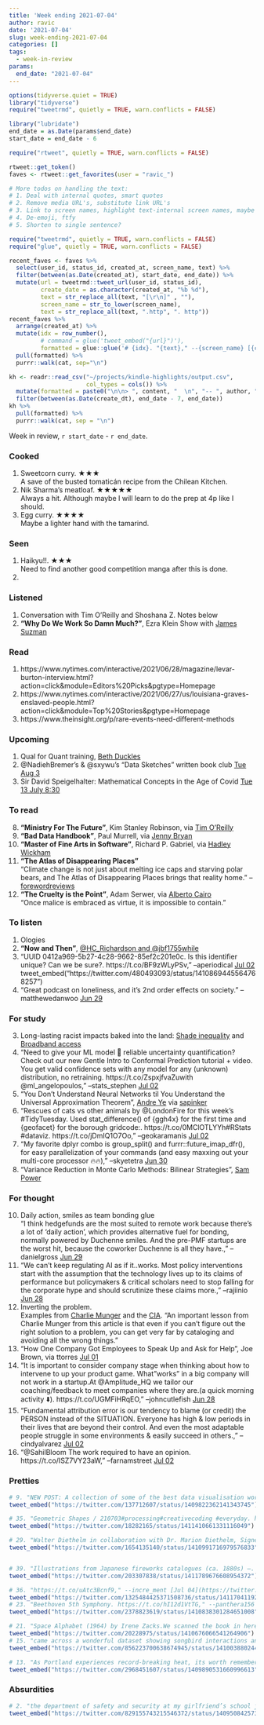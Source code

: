 ```yaml
---
title: 'Week ending 2021-07-04'
author: ravic
date: '2021-07-04'
slug: week-ending-2021-07-04
categories: []
tags:
  - week-in-review
params:
  end_date: "2021-07-04"
---
```


```r
options(tidyverse.quiet = TRUE)
library("tidyverse")
require("tweetrmd", quietly = TRUE, warn.conflicts = FALSE)
```
```r
library("lubridate")
end_date = as.Date(params$end_date)
start_date = end_date - 6
```
```r
require("rtweet", quietly = TRUE, warn.conflicts = FALSE)

rtweet::get_token()
faves <- rtweet::get_favorites(user = "ravic_")
```
```r
# More todos on handling the text: 
# 1. Deal with internal quotes, smart quotes
# 2. Remove media URL's, substitute link URL's
# 3. Link to screen names, highlight text-internal screen names, maybe real names
# 4. De-emoji, ftfy
# 5. Shorten to single sentence?

require("tweetrmd", quietly = TRUE, warn.conflicts = FALSE)
require("glue", quietly = TRUE, warn.conflicts = FALSE)

recent_faves <- faves %>%
  select(user_id, status_id, created_at, screen_name, text) %>%
  filter(between(as.Date(created_at), start_date, end_date)) %>%
  mutate(url = tweetrmd::tweet_url(user_id, status_id),
         create_date = as.character(created_at, "%b %d"),
         text = str_replace_all(text, "[\r\n]" , ""),
         screen_name = str_to_lower(screen_name),
         text = str_replace_all(text, ".http", ". http")) 
recent_faves %>% 
  arrange(created_at) %>%  
  mutate(idx = row_number(),
         # command = glue('tweet_embed("{url}")'),
         formatted = glue::glue('# {idx}. "{text}," --{screen_name} [{create_date}]({url})\ntweet_embed("{url}")\n\n')) %>%
  pull(formatted) %>% 
  purrr::walk(cat, sep="\n")
```
```r
kh <- readr::read_csv("~/projects/kindle-highlights/output.csv",
                      col_types = cols()) %>%
  mutate(formatted = paste0("\n\n> ", content, "  \n", "-- ", author, ", ", title)) %>%
  filter(between(as.Date(create_dt), end_date - 7, end_date)) 
kh %>%
  pull(formatted) %>%
  purrr::walk(cat, sep = "\n")
```

<!--
Harvest:
1.  Chrome history
2.  NYT
3.  Netflix, Amazon Prime
4.  Kindle highlights
-->







Week in review, `r start_date` - `r end_date`.

<!--more--> 
<script src="/rmarkdown-libs/twitter-widget/widgets.js"></script>



### Cooked

1.  Sweetcorn curry. ★★★  
    A save of the busted tomaticán recipe from the Chilean Kitchen.
2.  Nik Sharma's meatloaf.  ★★★★★  
    Always a hit. Although maybe I will learn to do the prep at 4p like I should.
3.  Egg curry. ★★★★     
    Maybe a lighter hand with the tamarind.
    
    
### Seen

1.  Haikyu!!. ★★★  
    Need to find another good competition manga after this is done.
2.  


### Listened

1.  Conversation with Tim O'Reilly and Shoshana Z. Notes below
2.  **"Why Do We Work So Damn Much?"**, Ezra Klein Show with [James Suzman](https://www.nytimes.com/2021/06/29/opinion/ezra-klein-podcast-james-suzman.html)


### Read

1.  https://www.nytimes.com/interactive/2021/06/28/magazine/levar-burton-interview.html?action=click&module=Editors%20Picks&pgtype=Homepage
2.  https://www.nytimes.com/interactive/2021/06/27/us/louisiana-graves-enslaved-people.html?action=click&module=Top%20Stories&pgtype=Homepage 
3.  https://www.theinsight.org/p/rare-events-need-different-methods

### Upcoming

1.  Qual for Quant training, [Beth Duckles](https://bethduckles.podia.com/qualitative-research-for-quantitative-researchers)
20. @NadiehBremer's &amp; @sxywu's "Data Sketches" written book club [Tue Aug 3](https://t.co/RVptAbaga6)
3. Sir David Speigelhalter: Mathematical Concepts in the Age of Covid [Tue 13 July 8:30](https://www.kingsmathsschool.com/mathemagora-2021)


### To read
<!--starts at 30-->

8. **"Ministry For The Future"**, Kim Stanley Robinson, via [Tim O'Reilly](https://twitter.com/2384071/status/1409689228234018816)
37. **"Bad Data Handbook"**, Paul Murrell, via [Jenny Bryan](https://twitter.com/2167059661/status/1411717015492960261)
38. **"Master of Fine Arts in Software"**, Richard P. Gabriel, via [Hadley Wickham](https://twitter.com/hadleywickham/status/1411740569789861892)
27. **"The Atlas of Disappearing Places"**  
    “Climate change is not just about melting ice caps and starving polar bears, and The Atlas of Disappearing Places brings that reality home.” --[forewordreviews](https://twitter.com/18914404/status/1410976573864431616)
26. **"The Cruelty is the Point"**, Adam Serwer, via [Alberto Cairo](https://twitter.com/34255829/status/1410925141513707520)  
    "Once malice is embraced as virtue, it is impossible to contain." 



### To listen

1.  Ologies
6. **"Now and Then"**, [\@HC_Richardson and \@jbf1755while](https://twitter.com/16494635/status/1409635858303447041)
25. "UUID 0412a969-5b27-4c28-9662-85ef2c201e0c. Is this identifier unique? Can we be sure?. https://t.co/BF9zWLyPSv," --aperiodical [Jul 02](https://twitter.com/480493093/status/1410869445564768257)
tweet_embed("https://twitter.com/480493093/status/1410869445564768257")
11. "Great podcast on loneliness, and it's 2nd order effects on society." --matthewedanwoo [Jun 29](https://twitter.com/331651962/status/1409847007275929602)



### For study
3. Long-lasting racist impacts baked into the land: [Shade inequality](https://twitter.com/51544489/status/1409523115357523974) and [Broadband access](https://twitter.com/757955095086542848/status/1409647401376174080)
33. "Need to give your ML model 🤖 reliable uncertainty quantification? Check out our new Gentle Intro to Conformal Prediction tutorial + video. You get valid confidence sets with any model for any (unknown) distribution, no retraining. https://t.co/ZspxjfvaZuwith @ml_angelopoulos," --stats_stephen [Jul 02](https://twitter.com/990717732613013505/status/1411035644252418048)
12. "You Don’t Understand Neural Networks til You Understand the Universal Approximation Theorem", [Andre Ye](https://t.co/F7PTtpD8Rk) via [sapinker](https://twitter.com/107225267/status/1409869656610033681)
32. "Rescues of cats vs other animals by @LondonFire for this week's #TidyTuesday. Used stat_difference() of {ggh4x} for the first time and {geofacet} for the borough gridcode:. https://t.co/0MClOTLYYh#RStats #dataviz. https://t.co/jDmIQ1O7Oo," --geokaramanis [Jul 02](https://twitter.com/1002212251/status/1411026482168832002)
16. "My favorite dplyr combo is group_split() and furrr::future_imap_dfr(), for easy parallelization of your commands (and easy maxxing out your multi-core processor 🔥🔥)," --skyetetra [Jun 30](https://twitter.com/14225080/status/1410085063203573762)
4. "Variance Reduction in Monte Carlo Methods: Bilinear Strategies", [Sam Power](https://t.co/bU8YZaaaA5)


### For thought
10. Daily action, smiles as team bonding glue  
  "I think hedgefunds are the most suited to remote work because there's a lot of 'daily action', which provides alternative fuel for bonding, normally powered by Duchenne smiles. And the pre-PMF startups are the worst hit, because the coworker Duchenne is all they have.," --danielgross [Jun 29](https://twitter.com/38190583/status/1409861159910621186)
1. "We can't keep regulating AI as if it..works. Most policy interventions start with the assumption that the technology lives up to its claims of performance but policymakers &amp; critical scholars need to stop falling for the corporate hype and should scrutinize these claims more.," --rajiinio [Jun 28](https://twitter.com/985158406125375488/status/1409333845795622912)
34. Inverting the problem.  
  Examples from [Charlie Munger](https://twitter.com/11336782/status/1411398340592295938) and the [CIA](https://twitter.com/2988396162/status/1410580982810431494).  "An important lesson from Charlie Munger from this article is that even if you can’t figure out the right solution to a problem, you can get very far by cataloging and avoiding all the wrong things."
22. "How One Company Got Employees to Speak Up and Ask for Help", Joe Brown, via ttorres [Jul 01](https://twitter.com/2728761/status/1410706538990391303)
5. "It is important to consider company stage when thinking about how to intervene to up your product game. What "works" in a big company will not work in a startup.At @Amplitude_HQ we tailor our coaching/feedback to meet companies where they are.(a quick morning activity ⬇️). https://t.co/UGMFiHRqEO," --johncutlefish [Jun 28](https://twitter.com/533409964/status/1409580615368773634)
30. "Fundamental attribution error is our tendency to blame (or credit) the PERSON instead of the SITUATION. Everyone has high &amp; low periods in their lives that are beyond their control.  And even the most adaptable people struggle in some environments &amp; easily succeed in others.," --cindyalvarez [Jul 02](https://twitter.com/14164956/status/1411002488359067652)
31. "@SahilBloom The work required to have an opinion. https://t.co/ISZ7VY23aW," --farnamstreet [Jul 02](https://twitter.com/112290748/status/1411009826759512068)






<!--### Project seeds, courses -->



<!--### To watch-->




### Pretties

```r
# 9. "NEW POST: A collection of some of the best data visualisation work, articles, and other references discovered during April 2021. https://t.co/UxeRuqKSpZFeaturing work by @CraigTaylorViz @dr_xeo @framoriniii &amp; @_kathchan_. https://t.co/Kna2UCllJu," --visualisingdata [Jun 29](https://twitter.com/137712607/status/1409822362141343745)
tweet_embed("https://twitter.com/137712607/status/1409822362141343745")

# 35. "Geometric Shapes / 210703#processing#creativecoding #everyday. https://t.co/RX1RQlvn0z," --sasj_nl [Jul 03](https://twitter.com/18282165/status/1411410661331116049)
tweet_embed("https://twitter.com/18282165/status/1411410661331116049")

# 29. "Walter Diethelm in collaboration with Dr. Marion Diethelm, Signet Signal Symbol: Handbook of International Signs, ABC Edition Zurich, 1970.. https://t.co/TOT9kSOeSP," --lett_arc [Jul 02](https://twitter.com/1654135140/status/1410991716979576833)
tweet_embed("https://twitter.com/1654135140/status/1410991716979576833")


# 39. "Illustrations from Japanese fireworks catalogues (ca. 1880s) —. https://t.co/LcUe1zpoYU #Fireworks appeared in Japan sometime around 1600 and were called hanabi — a combination of the kanji “fire” and “flower”.. https://t.co/NtExpQEEc9," --publicdomainrev [Jul 04](https://twitter.com/203307838/status/1411789676608954372)
tweet_embed("https://twitter.com/203307838/status/1411789676608954372")

# 36. "https://t.co/uAtc3Bcnf9," --incre_ment [Jul 04](https://twitter.com/1325484425371508736/status/1411704119291572229)
tweet_embed("https://twitter.com/1325484425371508736/status/1411704119291572229")
# 23. "Beethoven 5th Symphony. https://t.co/hI12d1VtTG," --panthera156 [Jul 02](https://twitter.com/2378823619/status/1410838301284651008)
tweet_embed("https://twitter.com/2378823619/status/1410838301284651008")

# 21. "Space Alphabet (1964) by Irene Zacks.We scanned the book in here. https://t.co/5dwF56fJLF. https://t.co/YM5xyGq4Ht," --presentcorrect [Jul 01](https://twitter.com/20228975/status/1410676066541264906)
tweet_embed("https://twitter.com/20228975/status/1410676066541264906")
# 15. "came across a wonderful dataset showing songbird interactions and created a new #DataArt piece 🕊. https://t.co/vW6KLgXCGR," --allitorban [Jun 30](https://twitter.com/856223700638674945/status/1410038802442240000)
tweet_embed("https://twitter.com/856223700638674945/status/1410038802442240000")

# 13. "As Portland experiences record-breaking heat, its worth remembering that the city has some of the greatest heat disparities between its formerly redlined and greenlined neighborhoods.. https://t.co/2VuWuRMZpQ," --repbonnie [Jun 29](https://twitter.com/2968451607/status/1409890531660996613)
tweet_embed("https://twitter.com/2968451607/status/1409890531660996613")
```


### Absurdities

```r
# 2. "the department of safety and security at my girlfriend’s school just sent all an email telling students not to make eye contact with crows. https://t.co/GD4GbYV0LG," --gabrielledrolet [Jun 28](https://twitter.com/829155743215546372/status/1409508425738883073)
tweet_embed("https://twitter.com/829155743215546372/status/1409508425738883073")
```

<!--### Poem-->


